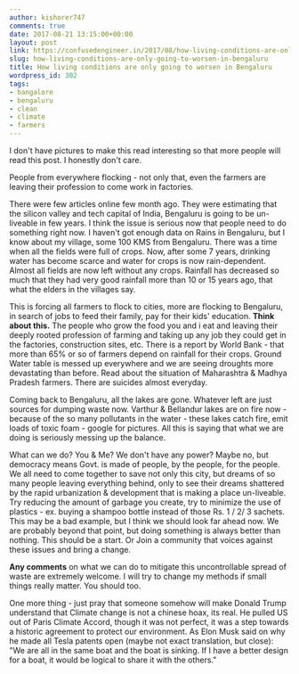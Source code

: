 ```yaml
---
author: kishorer747
comments: true
date: 2017-08-21 13:15:00+00:00
layout: post
link: https://confusedengineer.in/2017/08/how-living-conditions-are-only-going-to-worsen-in-bengaluru/
slug: how-living-conditions-are-only-going-to-worsen-in-bengaluru
title: How living conditions are only going to worsen in Bengaluru
wordpress_id: 302
tags:
- bangalore
- bengaluru
- clean
- climate
- farmers
---
```


I don't have pictures to make this read interesting so that more people will read this post. I honestly don't care.

People from everywhere flocking - not only that, even the farmers are leaving their profession to come work in factories.

There were few articles online few month ago. They were estimating that the silicon valley and tech capital of India, Bengaluru is going to be un-liveable in few years.
I think the issue is serious now that people need to do something right now.
I haven't got enough data on Rains in Bengaluru, but I know about my village, some 100 KMS from Bengaluru. There was a time when all the fields were full of crops. Now, after some 7 years, drinking water has become scarce and water for crops is now rain-dependent. Almost all fields are now left without any crops. Rainfall has decreased so much that they had very good rainfall more than 10 or 15 years ago, that what the elders in the villages say.

This is forcing all farmers to flock to cities, more are flocking to Bengaluru, in search of jobs to feed their family, pay for their kids' education.
**Think about this.** The people who grow the food you and i eat and leaving their deeply rooted profession of farming and taking up any job they could get in the factories, construction sites, etc.
There is a report by World Bank - that more than 65% or so of farmers depend on rainfall for their crops. Ground Water table is messed up everywhere and we are seeing droughts more devastating than before. Read about the situation of Maharashtra & Madhya Pradesh farmers. There are suicides almost everyday.

Coming back to Bengaluru, all the lakes are gone. Whatever left are just sources for dumping waste now. Varthur & Bellandur lakes are on fire now - because of the so many pollutants in the water - these lakes catch fire, emit loads of toxic foam - google for pictures.
All this is saying that what we are doing is seriously messing up the balance.

What can we do? You & Me? We don't have any power?
Maybe no, but democracy means Govt. is made of people, by the people, for the people. We all need to come together to save not only this city, but dreams of so many people leaving everything behind, only to see their dreams shattered by the rapid urbanization & development that is making a place un-liveable.
Try reducing the amount of garbage you create, try to minimize the use of plastics - ex. buying a shampoo bottle instead of those Rs. 1 / 2/ 3 sachets. This may be a bad example, but I think we should look far ahead now.
We are probably beyond that point, but doing something is always better than nothing. This should be a start. Or Join a community that voices against these issues and bring a change.

**Any comments** on what we can do to mitigate this uncontrollable spread of waste are extremely welcome. I will try to change my methods if small things really matter. You should too.

One more thing - just pray that someone somehow will make Donald Trump understand that Climate change is not a chinese hoax, its real. He pulled US out of Paris Climate Accord, though it was not perfect, it was a step towards a historic agreement to protect our environment.
As Elon Musk said on why he made all Tesla patents open (maybe not exact translation, but close):
"We are all in the same boat and the boat is sinking. If I have a better design for a boat, it would be logical to share it with the others."


